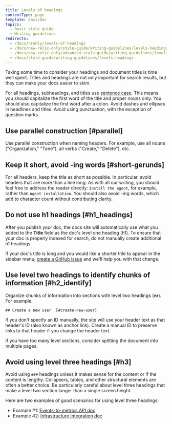 ```yaml
---
title: Levels of headings
contentType: page
template: basicDoc
topics:
  - Basic style guide
  - Writing guidelines
redirects:
  - /docs/nronly/levels-of-headings
  - /docs/new-relic-only/style-guide/writing-guidelines/levels-headings
  - /docs/new-relic-only/advanced-style-guide/writing-guidelines/levels-headings
  - /docs/style-guide/writing-guidelines/levels-headings
---
```


Taking some time to consider your headings and document titles is time well spent. Titles and headings are not only important for search results, but they can make your docs easier to skim.

For all headings, subheadings, and titles use [sentence case](/docs/style-guide/quick-reference/capitalization#heading_caps). This means you should capitalize the first word of the title and proper nouns only. You should also capitalize the first word after a colon. Avoid dashes and ellipses in headlines and titles. Avoid using punctuation, with the exception of question marks.

## Use parallel construction [#parallel]

Use parallel construction when naming headers. For example, use all nouns ("Organization," "Tone"), all verbs ("Create," "Delete"), etc.

## Keep it short, avoid -ing words [#short-gerunds]

For all headers, keep the title as short as possible. In particular, avoid headers that are more than a line long. As with all our writing, you should feel free to address the reader directly: `Install the agent`, for example, rather than `Agent installation`. You should also avoid -ing words, which add to character count without contributing clarity.

## Do not use h1 headings [#h1_headings]

After you publish your doc, the docs site will automatically use what you added to the **Title** field as the doc's level one heading (h1). To ensure that your doc is properly indexed for search, do not manually create additional h1 headings.

If your doc's title is long and you would like a shorter title to appear in the sidebar menu, [create a GitHub issue](https://github.com/newrelic/docs-website/issues/new/choose) and we'll help you with that change. 

## Use level two headings to identify chunks of information [#h2_identify]

Organize chunks of information into sections with level two headings (`##`). For example:

```
## Create a new user  [#create-new-user]
```

<Callout variant="important">
  If you don't specify an ID manually, the site will use your header text as that header's ID (also known as anchor link). Create a manual ID to preserve links to that header if you change the header text.
</Callout>

If you have too many level sections, consider splitting the document into multiple pages.

## Avoid using level three headings [#h3]

Avoid using `###` headings unless it makes sense for the content or if the content is lengthy. Collapsers, tables, and other structural elements are often a better choice. Be particularly careful about level three headings that make a level two section longer than a single screen height.

Here are two examples of good scenarios for using level three headings:

* Example #1: [Events-to-metrics API doc](/docs/introduction-events-metrics-api#operations)
* Example #2: [Infrastructure integration doc](/docs/integrations/host-integrations/host-integrations-list/mysql-monitoring-integration#metrics)
